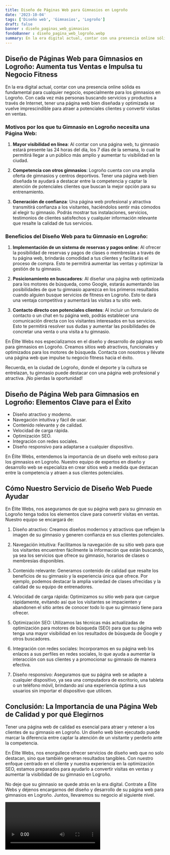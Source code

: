 ```yaml
---
title: Diseño de Páginas Web para Gimnasios en Logroño
date: '2023-10-04'
tags: ['Diseño web', 'Gimnasios', 'Logroño']
draft: false
banner : diseño_paginas_web_gimnasios
fondoBanner : diseño_pagina_web_logroño.webp
summary: En la era digital actual, contar con una presencia online sólida es fundamental para cualquier negocio, especialmente para los gimnasios en Logroño. Con cada vez más personas buscando servicios y productos a través de Internet, tener una página web bien diseñada y optimizada se vuelve imprescindible para atraer a potenciales clientes y convertir visitas en ventas.
---
```


## Diseño de Páginas Web para Gimnasios en Logroño: Aumenta tus Ventas e Impulsa tu Negocio Fitness

En la era digital actual, contar con una presencia online sólida es fundamental para cualquier negocio, especialmente para los gimnasios en Logroño. Con cada vez más personas buscando servicios y productos a través de Internet, tener una página web bien diseñada y optimizada se vuelve imprescindible para atraer a potenciales clientes y convertir visitas en ventas.

### Motivos por los que tu Gimnasio en Logroño necesita una Página Web:

1. **Mayor visibilidad en línea**: Al contar con una página web, tu gimnasio estará presente las 24 horas del día, los 7 días de la semana, lo cual te permitirá llegar a un público más amplio y aumentar tu visibilidad en la ciudad.

2. **Competencia con otros gimnasios**: Logroño cuenta con una amplia oferta de gimnasios y centros deportivos. Tener una página web bien diseñada te ayudará a destacar entre la competencia y captar la atención de potenciales clientes que buscan la mejor opción para su entrenamiento.

3. **Generación de confianza**: Una página web profesional y atractiva transmitirá confianza a los visitantes, haciéndolos sentir más cómodos al elegir tu gimnasio. Podrás mostrar tus instalaciones, servicios, testimonios de clientes satisfechos y cualquier información relevante que resalte la calidad de tus servicios.

### Beneficios del Diseño Web para tu Gimnasio en Logroño:

1. **Implementación de un sistema de reservas y pagos online**: Al ofrecer la posibilidad de reservas y pagos de clases o membresías a través de tu página web, brindarás comodidad a tus clientes y facilitarás el proceso de compra. Esto te permitirá aumentar las ventas y optimizar la gestión de tu gimnasio.

2. **Posicionamiento en buscadores**: Al diseñar una página web optimizada para los motores de búsqueda, como Google, estarás aumentando las posibilidades de que tu gimnasio aparezca en los primeros resultados cuando alguien busque servicios de fitness en Logroño. Esto te dará una ventaja competitiva y aumentará las visitas a tu sitio web.

3. **Contacto directo con potenciales clientes**: Al incluir un formulario de contacto o un chat en tu página web, podrás establecer una comunicación directa con los visitantes interesados en tus servicios. Esto te permitirá resolver sus dudas y aumentar las posibilidades de concretar una venta o una visita a tu gimnasio.

En Élite Webs nos especializamos en el diseño y desarrollo de páginas web para gimnasios en Logroño. Creamos sitios web atractivos, funcionales y optimizados para los motores de búsqueda. Contacta con nosotros y llévate una página web que impulse tu negocio fitness hacia el éxito.

Recuerda, en la ciudad de Logroño, donde el deporte y la cultura se entrelazan, tu gimnasio puede destacar con una página web profesional y atractiva. ¡No pierdas la oportunidad!

<GifSeo />

<Cta />

## Diseño de Página Web para Gimnasios en Logroño: Elementos Clave para el Éxito

- Diseño atractivo y moderno.
- Navegación intuitiva y fácil de usar.
- Contenido relevante y de calidad.
- Velocidad de carga rápida.
- Optimización SEO.
- Integración con redes sociales.
- Diseño responsivo para adaptarse a cualquier dispositivo.

En Élite Webs, entendemos la importancia de un diseño web exitoso para los gimnasios en Logroño. Nuestro equipo de expertos en diseño y desarrollo web se especializa en crear sitios web a medida que destacan entre la competencia y atraen a sus clientes potenciales.

## Cómo Nuestro Servicio de Diseño Web Puede Ayudar

En Élite Webs, nos aseguramos de que su página web para su gimnasio en Logroño tenga todos los elementos clave para convertir visitas en ventas. Nuestro equipo se encargará de:

1. Diseño atractivo: Creamos diseños modernos y atractivos que reflejen la imagen de su gimnasio y generen confianza en sus clientes potenciales.

2. Navegación intuitiva: Facilitamos la navegación de su sitio web para que los visitantes encuentren fácilmente la información que están buscando, ya sea los servicios que ofrece su gimnasio, horarios de clases o membresías disponibles.

3. Contenido relevante: Generamos contenido de calidad que resalte los beneficios de su gimnasio y la experiencia única que ofrece. Por ejemplo, podemos destacar la amplia variedad de clases ofrecidas y la calidad de su equipo de entrenadores.

4. Velocidad de carga rápida: Optimizamos su sitio web para que cargue rápidamente, evitando así que los visitantes se impacienten y abandonen el sitio antes de conocer todo lo que su gimnasio tiene para ofrecer.

5. Optimización SEO: Utilizamos las técnicas más actualizadas de optimización para motores de búsqueda (SEO) para que su página web tenga una mayor visibilidad en los resultados de búsqueda de Google y otros buscadores.

6. Integración con redes sociales: Incorporamos en su página web los enlaces a sus perfiles en redes sociales, lo que ayuda a aumentar la interacción con sus clientes y a promocionar su gimnasio de manera efectiva.

7. Diseño responsivo: Aseguramos que su página web se adapte a cualquier dispositivo, ya sea una computadora de escritorio, una tableta o un teléfono móvil, brindando así una experiencia óptima a sus usuarios sin importar el dispositivo que utilicen.

## Conclusión: La Importancia de una Página Web de Calidad y por qué Elegirnos

Tener una página web de calidad es esencial para atraer y retener a los clientes de su gimnasio en Logroño. Un diseño web bien ejecutado puede marcar la diferencia entre captar la atención de un visitante y perderlo ante la competencia.

En Élite Webs, nos enorgullece ofrecer servicios de diseño web que no solo destacan, sino que también generan resultados tangibles. Con nuestro enfoque centrado en el cliente y nuestra experiencia en la optimización SEO, estamos preparados para ayudarlo a convertir visitas en ventas y aumentar la visibilidad de su gimnasio en Logroño.

No deje que su gimnasio se quede atrás en la era digital. Contrate a Élite Webs y déjenos encargarnos del diseño y desarrollo de su página web para gimnasios en Logroño. Juntos, llevaremos su negocio al siguiente nivel.

<Video />

<CtaBot job='Gimnasios' city='Logroño'/>

<Gmaps query='Logroño+españa+maps' />